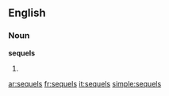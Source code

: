 ==English==

===Noun===
'''sequels'''

# {{plural of|sequel}}

[[ar:sequels]]
[[fr:sequels]]
[[it:sequels]]
[[simple:sequels]]